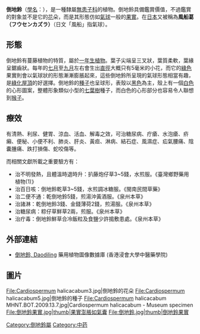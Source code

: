 {{ctm}}
{{Speciesbox
| name = 倒地鈴
| image = Cardiospermum halicacabum1.jpg
| image_caption = 
| genus = Cardiospermum
| species = halicacabum
| authority = [[卡尔·林奈|L.]]
}}

'''倒地鈴'''（[[學名|學名]]：''{{lang|la|Cardiospermum halicacabum}}''），是一種隸屬[[無患子科|無患子科]]的植物。倒地鈴具備鑑賞價值，不過鑑賞的對象並不是它的[[花|花]]朵，而是其形態仿如[[氣球|氣球]]一般的[[果實|果實]]。在[[日本|日本]]又被稱為'''風船葛（フウセンカズラ）'''（日文「風船」指氣球）。

==形態==
倒地鈴有蔓藤植物的特質，屬於[[一年生植物|一年生植物]]。葉子尖端呈三叉狀，葉質柔軟，葉緣呈鋸齒狀。每年的[[七月|七月]]至[[九月|九月]]左右會生出[[直徑|直徑]]大概只有5毫米的小花，而它的[[綠色|綠色]]果實則會以氣球狀的形態漸漸膨脹起來，這些倒地鈴所呈現的氣球形態相當有趣，是[[綠化屋頂|綠化屋頂]]的好選擇。倒地鈴的[[種子|種子]]也呈球形，表殼以[[黑色|黑色]]為主，殼上有一個[[白色|白色]]的心形圖案，整體形象類似小型的[[七葉樹|七葉樹]]種子，而白色的心形部分也容易令人聯想到[[猴|猴子]]。

==療效==
有清熱、利尿、健胃、涼血、活血、解毒之效，可治糖尿病、疔瘡、水泡瘡、疥癩、便秘、小便不利、肺炎、肝炎、黃疸、淋病、結石症、風濕症、疝氣腰痛、陰囊腫痛、跌打損傷、蛇咬傷等。

而相關文獻所載之重要驗方有：
*治不明發熱，且體溫時退時升：扒藤炮仔草3~5錢，水煎服。《臺灣鄉野藥用植物(1)》
*治百日咳：倒地鈴乾草3~5錢，水煎調冰糖服。《閩南民間草藥》
*治二便不通：乾倒地鈴5錢，煎湯沖黃酒服。《泉州本草》
*治諸淋：乾倒地鈴3錢、金錢薄荷2錢，煎湯服。《泉州本草》
*治糖尿病：粽仔草鮮草2兩，煎服。《泉州本草》
*治疔毒：倒地鈴鮮草合冷飯粒及食鹽少許搗敷患處。《泉州本草》

==外部連結==
*[http://libproject.hkbu.edu.hk/was40/detail?lang=ch&channelid=1288&searchword=herb_id=D00967 倒地鈴, Daodiling] {{Wayback|url=http://libproject.hkbu.edu.hk/was40/detail?lang=ch&channelid=1288&searchword=herb_id=D00967 |date=20160304091449 }} 藥用植物圖像數據庫 (香港浸會大學中醫藥學院) {{zh-hant}}{{en}}

==圖片==
<gallery>
File:Cardiospermum halicacabum3.jpg|倒地鈴的花朵
File:Cardiospermum halicacabum5.jpg|倒地鈴的種子
File:Cardiospermum halicacabum MHNT.BOT.2009.13.7.jpg|Cardiospermum halicacabum - Museum specimen
File:倒地鈴果實.jpg|thumb|果實澎脹如氣囊
File:倒地鈴.jpg|thumb|倒地鈴果實
</gallery>
{{Taxonbar|from=Q1377406}}

[[Category:倒地鈴屬|Category:倒地鈴屬]]
[[Category:中药|Category:中药]]